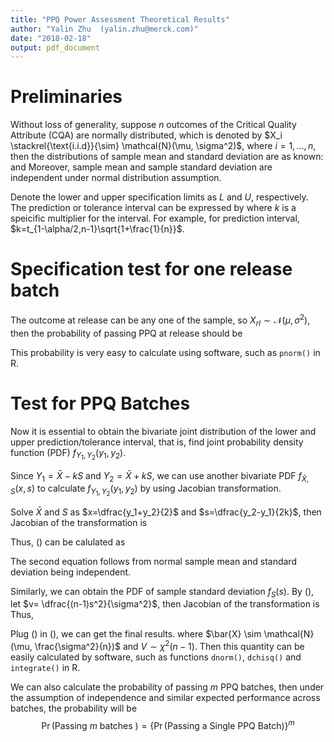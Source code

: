 ```yaml
---
title: "PPQ Power Assessment Theoretical Results"
author: "Yalin Zhu  (yalin.zhu@merck.com)"
date: "2018-02-18"
output: pdf_document
---
```

<script type="text/x-mathjax-config">
MathJax.Hub.Config({
  TeX: { equationNumbers: { autoNumber: "AMS" } }
});
</script>

# Preliminaries

Without loss of generality, suppose $n$ outcomes of the Critical Quality Attribute (CQA) are normally distributed, which is denoted by $X_i \stackrel{\text{i.i.d}}{\sim} \mathcal{N}(\mu, \sigma^2)$, where $i=1,\dots, n$, then the distributions of sample mean and standard deviation are as known: \begin{equation}
\bar{X} \sim \mathcal{N}(\mu, \frac{\sigma^2}{n})
\end{equation} 
and 
\begin{equation} \label{diststd}
\dfrac{(n-1)S^2}{\sigma^2} \sim \chi^2 (n-1).
\end{equation}
Moreover, sample mean and sample standard deviation are independent under normal distribution assumption. 

Denote the lower and upper specification limits as $L$ and $U$, respectively. The prediction or tolerance interval can be expressed by 
\begin{equation} 
\left[ Y_1, Y_2 \right] = \left[ \bar{X} - kS, \ \bar{X} + kS \right] ,
\end{equation}
where $k$ is a speicific multiplier for the interval. For example, for prediction interval, $k=t_{1-\alpha/2,n-1}\sqrt{1+\frac{1}{n}}$.

# Specification test for one release batch

The outcome at release can be any one of the sample, so $X_{rl} \sim \mathcal{N}(\mu, \sigma^2)$, then the probability of passing PPQ at release should be


\begin{equation}
\begin{split}
\Pr(\text{Passing Specification for Release}) & = \Pr(L \le X_{rl} \le U) \\
& = \Phi (U) - \Phi(L)
\end{split}
\end{equation}

This probability is very easy to calculate using software, such as `pnorm()` in R.

# Test for PPQ Batches

\begin{equation} \label{probpass}
\begin{split}
\Pr(\text{Passing a Single PPQ Batch}) & = \Pr(L \le Y_1 \le Y_2 \le U) \\
& = \int_{L}^{U} \int_{L}^{y_2}f_{Y_1,Y_2}(y_1, y_2) dy_1 dy_2
\end{split}
\end{equation}

Now it is essential to obtain the bivariate joint distribution of the lower and upper prediction/tolerance interval, that is, find joint probability density function (PDF) $f_{Y_1,Y_2}(y_1,y_2)$. 

Since $Y_1=\bar{X} - k S$ and  $Y_2=\bar{X} + k S$, we can use another bivariate PDF $f_{\bar{X},S}(x,s)$ to calculate $f_{Y_1,Y_2}(y_1,y_2)$ by using Jacobian transformation.

Solve $\bar{X}$ and $S$ as $x=\dfrac{y_1+y_2}{2}$ and $s=\dfrac{y_2-y_1}{2k}$, then Jacobian of the transformation is 
\begin{equation}
|J|= \left| \begin{array}{cc}
\dfrac{\partial x}{\partial y_1} & \dfrac{\partial x}{\partial y_2}\\
\\
\dfrac{\partial s}{\partial y_1} & \dfrac{\partial s}{\partial y_2}
\end{array} \right| = \left| \begin{array}{cc}
\dfrac{1}{2} & \dfrac{1}{2}\\
\\
-\dfrac{1}{2k} & \dfrac{1}{2k}
\end{array} \right| = \dfrac{1}{2k}.
\end{equation}

Thus, (\ref{probpass}) can be calulated as

\begin{equation} \label{extend}
\begin{split}
\int_{L}^{U} \int_{L}^{y_2}f_{Y_1,Y_2}(y_1, y_2) dy_1 dy_2 & = 
\int_{L}^{U} \int_{L}^{y_2}f_{\bar{X},S}\left(\dfrac{y_1+y_2}{2}, \dfrac{y_2-y_1}{2k}\right) |J| dy_1 dy_2 \\
& = \dfrac{1}{2k} \int_{L}^{U} \int_{L}^{y_2}f_{\bar{X}}\left(\dfrac{y_1+y_2}{2}\right) f_{S}\left( \dfrac{y_2-y_1}{2k}\right) dy_1 dy_2. 
\end{split}
\end{equation}
The second equation follows from normal sample mean and standard deviation being independent.


Similarly, we can obtain the PDF of sample standard deviation $f_S(s)$. By (\ref{diststd}), let $v= \dfrac{(n-1)s^2}{\sigma^2}$, then Jacobian of the transformation is
\begin{equation}
|J| = \left|\dfrac{dv}{ds}\right| = \dfrac{2(n-1)s}{\sigma^2}.
\end{equation}
Thus, 
\begin{equation} \label{Spdf}
\begin{split}
f_S(s) & = f_V\left(\dfrac{(n-1)s^2}{\sigma^2}\right) |J| \\
& = \dfrac{2(n-1)s}{\sigma^2}f_V\left(\dfrac{(n-1)s^2}{\sigma^2}\right)
\end{split}
\end{equation}

Plug (\ref{Spdf}) in (\ref{extend}), we can get the final results.
\begin{equation} 
\begin{split}
& \Pr(\text{Passing a Single PPQ Batch}) \\ 
= & \dfrac{1}{2k} \int_{L}^{U} \int_{L}^{y_2}f_{\bar{X}}\left(\dfrac{y_1+y_2}{2}\right) \dfrac{2(n-1)\dfrac{y_2-y_1}{2k}}{\sigma^2}f_V\left\{\dfrac{(n-1)\left[\dfrac{y_2-y_1}{2k}\right]^2}{\sigma^2}\right\}  dy_1 dy_2 \\
= & \dfrac{n-1}{2k^2 \sigma^2}\int_{L}^{U} \int_{L}^{y_2}f_{\bar{X}}\left(\dfrac{y_1+y_2}{2}\right) f_V\left\{\dfrac{(n-1)(y_2-y_1)^2}{4k^2\sigma^2}\right\} (y_2-y_1) dy_1 dy_2,
\end{split}
\end{equation}
where  $\bar{X} \sim \mathcal{N}(\mu, \frac{\sigma^2}{n})$ and $V \sim \chi^2 (n-1)$. Then this quantity can be easily calculated by software, such as functions `dnorm()`, `dchisq()` and `integrate()` in R.

We can also calculate the probability of passing $m$ PPQ batches, then under the assumption of independence and similar expected performance across batches, the probability will be
$$ \Pr(\text{Passing } m \text{ batches }) = \{\Pr(\text{Passing a Single PPQ Batch}) \}^m$$

